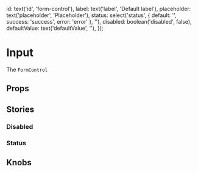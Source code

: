 
  id: text('id', 'form-control'),
  label: text('label', 'Default label'),
  placeholder: text('placeholder', 'Placeholder'),
  status: select('status', { default: '', success: 'success', error: 'error' }, ''),
  disabled: boolean('disabled', false),
  defaultValue: text('defaultValue', ''),
});

<Meta title='Molecules/FormControl' component={FormControl} />

# Input

The `FormControl`

<Preview>
  <Story name='Default'>
    <FormControl label='Default label' />
  </Story>
</Preview>

## Props

<Props of={FormControl} />

## Stories

### Disabled

<Preview>
  <Story name='Disabled'>
    <FormControl label='Default label' disabled />
  </Story>
</Preview>

### Status

<Preview>
  <Story name='Status success'>
    <FormControl label='Default label' status='success' defaultValue='Lorem ipsum dolor' />
  </Story>
  <Story name='Status error'>
    <FormControl label='Default label' status='error' defaultValue='Lorem ipsum dolor' />
  </Story>
</Preview>

## Knobs

<Preview>
  <Story name='Knobs'>
    <FormControl {...knobsProps()} />
  </Story>
</Preview>
